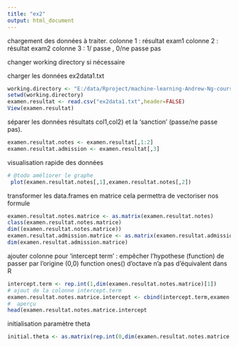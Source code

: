 ```yaml
---
title: "ex2"
output: html_document
---
```


chargement des données à traiter.
colonne 1 : résultat exam1
colonne 2 : résultat exam2
colonne 3 : 1/ passe , 0/ne passe pas

changer working directory si nécessaire

charger les données ex2data1.txt

```r
working.directory <- "E:/data/Rproject/machine-learning-Andrew-Ng-coursera"
setwd(working.directory)
examen.resultat <- read.csv("ex2data1.txt",header=FALSE)
View(examen.resultat)
```


séparer les données résultats col1,col2) et la 'sanction' (passe/ne passe pas).

```r
examen.resultat.notes <- examen.resultat[,1:2]
examen.resultat.admission <- examen.resultat[,3]
```

visualisation rapide des données
```r
# @todo améliorer le graphe 
 plot(examen.resultat.notes[,1],examen.resultat.notes[,2])
```

transformer les data.frames en matrice
cela permettra de vectoriser nos formule

```r
examen.resultat.notes.matrice <- as.matrix(examen.resultat.notes)
class(examen.resultat.notes.matrice)
dim((examen.resultat.notes.matrice))
examen.resultat.admission.matrice <- as.matrix(examen.resultat.admission)
dim(examen.resultat.admission.matrice)
```

ajouter colonne pour 'intercept term' : empêcher l'hypothese (function) de passer par l'origine (0,0)
function ones() d'octave n'a pas d'équivalent dans R

```r
intercept.term <- rep.int(1,dim(examen.resultat.notes.matrice)[1])
# ajout de la colonne intercept.term 
examen.resultat.notes.matrice.intercept <- cbind(intercept.term,examen.resultat.notes.matrice)
#  aperçu
head(examen.resultat.notes.matrice.intercept
```

initialisation paramètre theta

```r
initial.theta <- as.matrix(rep.int(0,dim(examen.resultat.notes.matrice.intercept)[2]))
```

